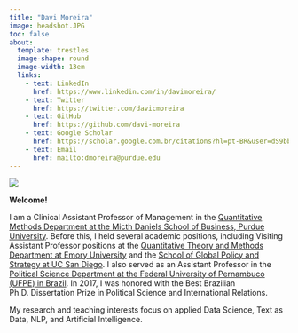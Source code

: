 ```yaml
---
title: "Davi Moreira"
image: headshot.JPG
toc: false
about: 
  template: trestles
  image-shape: round
  image-width: 13em
  links:
    - text: LinkedIn
      href: https://www.linkedin.com/in/davimoreira/
    - text: Twitter
      href: https://twitter.com/davicmoreira
    - text: GitHub
      href: https://github.com/davi-moreira
    - text: Google Scholar
      href: https://scholar.google.com.br/citations?hl=pt-BR&user=dS9bbdMAAAAJ
    - text: Email
      href: mailto:dmoreira@purdue.edu
---
```


<!--- https://ucsb-meds.github.io/creating-quarto-websites/#publish-your-site-with-github-pages --->

![](casa_condeuba.jpeg){fig-align="center"}

**Welcome!**

I am a Clinical Assistant Professor of Management in the [Quantitative Methods Department at the Micth Daniels School of Business, Purdue University](https://business.purdue.edu/academics/quantitative-methods/). Before this, I held several academic positions, including Visiting Assistant Professor positions at the [Quantitative Theory and Methods Department at Emory University](https://quantitative.emory.edu/index.html) and the [School of Global Policy and Strategy at UC San Diego](https://gps.ucsd.edu/). I also served as an Assistant Professor in the [Political Science Department at the Federal University of Pernambuco (UFPE) in Brazil](https://www.ufpe.br/dcp). In 2017, I was honored with the Best Brazilian Ph.D. Dissertation Prize in Political Science and International Relations.

My research and teaching interests focus on applied Data Science, Text as Data, NLP, and Artificial Intelligence.


